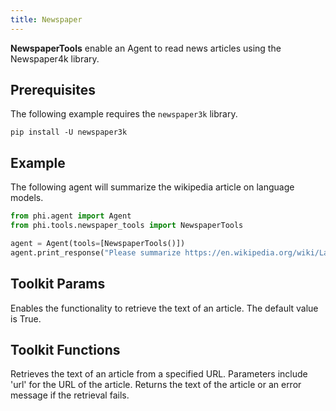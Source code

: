 ```yaml
---
title: Newspaper
---
```


**NewspaperTools** enable an Agent to read news articles using the Newspaper4k library.

## Prerequisites

The following example requires the `newspaper3k` library.

```shell
pip install -U newspaper3k
```

## Example

The following agent will summarize the wikipedia article on language models.

```python cookbook/tools/newspaper_tools.py
from phi.agent import Agent
from phi.tools.newspaper_tools import NewspaperTools

agent = Agent(tools=[NewspaperTools()])
agent.print_response("Please summarize https://en.wikipedia.org/wiki/Language_model")
```

## Toolkit Params

<ResponseField name="get_article_text" type="bool" default="True">
  Enables the functionality to retrieve the text of an article. The default
  value is True.
</ResponseField>

## Toolkit Functions

<ResponseField name="get_article_text">
  Retrieves the text of an article from a specified URL. Parameters include
  'url' for the URL of the article. Returns the text of the article or an error
  message if the retrieval fails.
</ResponseField>
